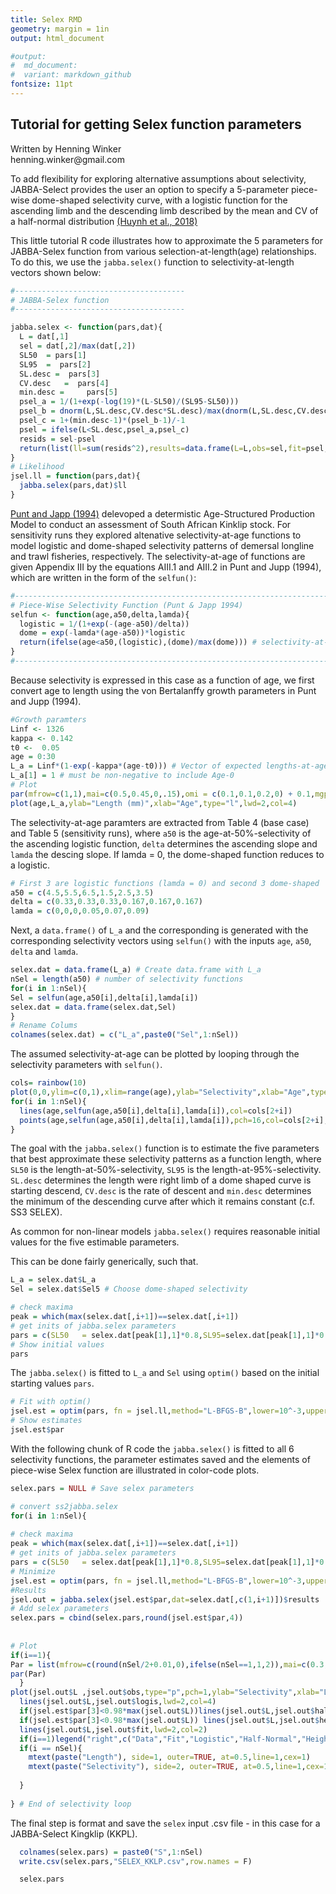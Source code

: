 ```yaml
---
title: Selex RMD  
geometry: margin = 1in
output: html_document 

#output: 
#  md_document:
#  variant: markdown_github
fontsize: 11pt
---
```

  
## Tutorial for getting Selex function parameters  
  
  Written by Henning Winker <br>
  henning.winker@gmail.com


To add flexibility for exploring alternative assumptions about selectivity, JABBA-Select provides the user an option to specify a 5-parameter piece-wise dome-shaped selectivity curve, with a logistic function for the ascending limb and the descending limb described by the mean and CV of a half-normal distribution [(Huynh et al., 2018)](https://afspubs.onlinelibrary.wiley.com/doi/full/10.1002/mcf2.10027)

This little tutorial R code illustrates how to approximate the 5 parameters for JABBA-Selex function from various selection-at-length(age) relationships. To do this, we use the `jabba.selex()` function to selectivity-at-length vectors shown below: 


``` r
#--------------------------------------
# JABBA-Selex function
#--------------------------------------

jabba.selex <- function(pars,dat){
  L = dat[,1]
  sel = dat[,2]/max(dat[,2])
  SL50	= pars[1]
  SL95	=  pars[2]
  SL.desc =  pars[3] 	
  CV.desc	=  pars[4]
  min.desc = 	 pars[5]
  psel_a = 1/(1+exp(-log(19)*(L-SL50)/(SL95-SL50)))
  psel_b = dnorm(L,SL.desc,CV.desc*SL.desc)/max(dnorm(L,SL.desc,CV.desc*SL.desc))
  psel_c = 1+(min.desc-1)*(psel_b-1)/-1
  psel = ifelse(L<SL.desc,psel_a,psel_c)
  resids = sel-psel
  return(list(ll=sum(resids^2),results=data.frame(L=L,obs=sel,fit=psel,logis=psel_a,halfnorm=psel_b,height=psel_c)))
}
# Likelihood
jsel.ll = function(pars,dat){
  jabba.selex(pars,dat)$ll
} 

```

[Punt and Japp (1994)](https://www.tandfonline.com/doi/pdf/10.2989/025776194784286996) delevoped a determistic Age-Structured Production Model to conduct an assessment of South African Kinklip stock. For sensitivity runs they explored altenative selectivity-at-age functions to model logistic and dome-shaped selectivity patterns of demersal longline and trawl fisheries, respectively. The selectivity-at-age of functions are given Appendix III by the equations AIII.1 and AIII.2 in Punt and Jupp (1994), which are written in the form of the `selfun()`:    

``` r
#------------------------------------------------------------------------
# Piece-Wise Selectivity Function (Punt & Japp 1994)
selfun <- function(age,a50,delta,lamda){
  logistic = 1/(1+exp(-(age-a50)/delta))  
  dome = exp(-lamda*(age-a50))*logistic 
  return(ifelse(age<a50,(logistic),(dome)/max(dome))) # selectivity-at-age
}
#------------------------------------------------------------------------
```
Because selectivity is expressed in this case as a function of age, we first convert age to length using the von Bertalanffy growth parameters in Punt and Jupp (1994).


```r

#Growth paramters
Linf <- 1326
kappa <- 0.142
t0 <-  0.05
age = 0:30
L_a = Linf*(1-exp(-kappa*(age-t0))) # Vector of expected lengths-at-age
L_a[1] = 1 # must be non-negative to include Age-0
# Plot
par(mfrow=c(1,1),mai=c(0.5,0.45,0,.15),omi = c(0.1,0.1,0.2,0) + 0.1,mgp=c(2,0.5,0), tck = -0.02,cex=0.8)
plot(age,L_a,ylab="Length (mm)",xlab="Age",type="l",lwd=2,col=4)

```

The selectivity-at-age paramters are extracted from Table 4 (base case) and Table 5 (sensitivity runs), where `a50` is the age-at-50%-selectivity of the ascending logistic function, `delta` determines the ascending slope and `lamda` the descing slope. If lamda = 0, the dome-shaped function reduces to a logistic.  

```r
# First 3 are logistic functions (lamda = 0) and second 3 dome-shaped
a50 = c(4.5,5.5,6.5,1.5,2.5,3.5)
delta = c(0.33,0.33,0.33,0.167,0.167,0.167)
lamda = c(0,0,0,0.05,0.07,0.09)
```

Next, a `data.frame()` of `L_a` and the corresponding is generated with the corresponding selectivity vectors using `selfun()` with the inputs `age`, `a50`, `delta` and `lamda`.  

```r
selex.dat = data.frame(L_a) # Create data.frame with L_a
nSel = length(a50) # number of selectivity functions
for(i in 1:nSel){ 
Sel = selfun(age,a50[i],delta[i],lamda[i]) 
selex.dat = data.frame(selex.dat,Sel)
}
# Rename Colums
colnames(selex.dat) = c("L_a",paste0("Sel",1:nSel))
```

The assumed selectivity-at-age can be plotted by looping through the selectivity parameters with `selfun()`.

```r
cols= rainbow(10) 
plot(0,0,ylim=c(0,1),xlim=range(age),ylab="Selectivity",xlab="Age",type="h")
for(i in 1:nSel){ 
  lines(age,selfun(age,a50[i],delta[i],lamda[i]),col=cols[2+i])
  points(age,selfun(age,a50[i],delta[i],lamda[i]),pch=16,col=cols[2+i],cex=0.7)
}
```

The goal with the `jabba.selex()` function is to estimate the five parameters that best approximate these selectivity patterns as a function length, where `SL50` is the length-at-50%-selectivity, `SL95` is the length-at-95%-selectivity. `SL.desc` determines the length were right limb of a dome shaped curve is starting descend, `CV.desc` is the rate of descent and `min.desc` determines the minimum of the descending curve after which it remains constant (c.f. SS3 SELEX).

As common for non-linear models `jabba.selex()` requires reasonable initial values for the five estimable parameters.

This can be done fairly generically, such that. 

```r

L_a = selex.dat$L_a
Sel = selex.dat$Sel5 # Choose dome-shaped selectivity

# check maxima 
peak = which(max(selex.dat[,i+1])==selex.dat[,i+1])
# get inits of jabba.selex parameters
pars = c(SL50	= selex.dat[peak[1],1]*0.8,SL95=selex.dat[peak[1],1]*0.95,SL.desc=selex.dat[max(peak),1],CV.desc=0.2,min.desc=0.001)
# Show initial values
pars
```

The `jabba.selex()` is fitted to  `L_a` and `Sel` using `optim()` based on the initial starting values `pars`.

```r
# Fit with optim()
jsel.est = optim(pars, fn = jsel.ll,method="L-BFGS-B",lower=10^-3,upper=max(selex.dat$L_a*1.1), dat = data.frame(L_a,Sel), hessian = TRUE)
# Show estimates
jsel.est$par
```

With the following chunk of R code the `jabba.selex()` is fitted to all 6 selectivity functions, the parameter estimates saved and the elements of piece-wise Selex function are illustrated in color-code plots.


```r

selex.pars = NULL # Save selex parameters

# convert ss2jabba.selex
for(i in 1:nSel){
  
# check maxima
peak = which(max(selex.dat[,i+1])==selex.dat[,i+1])
# get inits of jabba.selex parameters
pars = c(SL50	= selex.dat[peak[1],1]*0.8,SL95=selex.dat[peak[1],1]*0.95,SL.desc=selex.dat[max(peak),1],CV.desc=0.2,min.desc=0.001)
# Minimize
jsel.est = optim(pars, fn = jsel.ll,method="L-BFGS-B",lower=10^-3,upper=max(selex.dat$L_a*1.1), dat = selex.dat[,c(1,i+1)], hessian = TRUE)
#Results
jsel.out = jabba.selex(jsel.est$par,dat=selex.dat[,c(1,i+1)])$results 
# Add selex parameters
selex.pars = cbind(selex.pars,round(jsel.est$par,4))
  
  
# Plot
if(i==1){
Par = list(mfrow=c(round(nSel/2+0.01,0),ifelse(nSel==1,1,2)),mai=c(0.3,0.15,0,.15),omi = c(0.25,0.25,0.2,0) + 0.1,mgp=c(2,0.5,0), tck = -0.02,cex=0.8)
par(Par)
  }
plot(jsel.out$L ,jsel.out$obs,type="p",pch=1,ylab="Selectivity",xlab="Length")
  lines(jsel.out$L,jsel.out$logis,lwd=2,col=4)
  if(jsel.est$par[3]<0.98*max(jsel.out$L))lines(jsel.out$L,jsel.out$halfnorm,lwd=2,col=3)
  if(jsel.est$par[3]<0.98*max(jsel.out$L)) lines(jsel.out$L,jsel.out$height,lwd=2,col=7)
  lines(jsel.out$L,jsel.out$fit,lwd=2,col=2)
  if(i==1)legend("right",c("Data","Fit","Logistic","Half-Normal","Height"),pch=c(1,rep(-1,4)),lwd=c(-1,rep(2,4)),col=c(1,2,4,3,7),cex=0.8,bty="n")
  if(i == nSel){
    mtext(paste("Length"), side=1, outer=TRUE, at=0.5,line=1,cex=1)
    mtext(paste("Selectivity"), side=2, outer=TRUE, at=0.5,line=1,cex=1)
    
  }
  
} # End of selectivity loop

```


The final step is format and save the `selex` input .csv file - in this case for a JABBA-Select Kingklip (KKPL).  

```r
  colnames(selex.pars) = paste0("S",1:nSel)
  write.csv(selex.pars,"SELEX_KKLP.csv",row.names = F)

  selex.pars
```  

